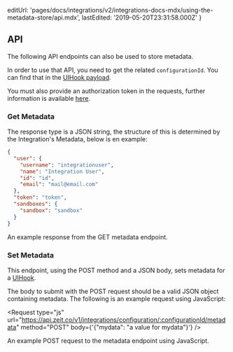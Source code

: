 
  editUrl:
    'pages/docs/integrations/v2/integrations-docs-mdx/using-the-metadata-store/api.mdx',
  lastEdited: '2019-05-20T23:31:58.000Z'
}

## API

The following API endpoints can also be used to store metadata.

In order to use that API, you need to get the related `configurationId`. You can find that in the [UIHook payload](/docs/integrations#understanding-uihooks/http-payload).

You must also provide an authorization token in the requests, further information is available [here](/docs/api#api-basics/authentication).

### Get Metadata

<Endpoint
  method="GET"
  url="https://api.zeit.co/v1/integrations/configuration/:configurationId/metadata"
/>

The response type is a JSON string, the structure of this is determined by the Integration's Metadata, below is en example:

```json
{
  "user": {
    "username": "integrationuser",
    "name": "Integration User",
    "id": "id",
    "email": "mail@email.com"
  },
  "token": "token",
  "sandboxes": {
    "sandbox": "sandbox"
  }
}
```

<Caption>An example response from the GET metadata endpoint.</Caption>

### Set Metadata

<Endpoint
  method="POST"
  url="https://api.zeit.co/v1/integrations/configuration/:configurationId/metadata"
/>

This endpoint, using the POST method and a JSON body, sets metadata for a [UIHook](#creating-an-integration/step-2-creating-a-uihook).

The body to submit with the POST request should be a valid JSON object containing metadata. The following is an example request using JavaScript:

<Request
  type="js"
  url="https://api.zeit.co/v1/integrations/configuration/:configurationId/metadata"
  method="POST"
  body={'{"mydata": "a value for mydata"}'}
/>
<Caption>An example POST request to the metadata endpoint using JavaScript.</Caption>
